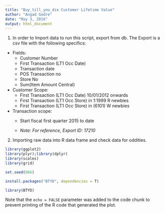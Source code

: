 ```yaml
---
title: "Buy_till_you_die Customer Lifetime Value"
author: "Angad Gadre"
date: "May 3, 2016"
output: html_document
---
```


1. In order to Import data to run this script, export from db. The Export is a csv file with the following specifics:

* Fields:
    + Customer Number
    + First Transaction (LT1 Occ Date)
    + Transaction date
    + POS Transaction no
    + Store No
    + Sum(Item Amount Central)
    
* Customer Scope:
    + First Transaction (LT1 Occ Date) 10/01/2012 onwards
    + First Transaction (LT1 Occ Store) in 1:1999 R newbies
    + First Transaction (LT1 Occ Store) in (6101) W newbies

* Transaction scope:
    + Start fiscal first quarter 2015 to date 
    
    + _Note: For reference, Export ID: 17210_ 
    
2. Importing raw data into R data frame and check data for oddities.

```r
library(ggplot2)
library(plyr);library(dplyr)
library(scales)
library(grid)

set.seed(666)

install.packages("BTYD", dependencies = T)

library(BTYD)


```

Note that the `echo = FALSE` parameter was added to the code chunk to prevent printing of the R code that generated the plot.
